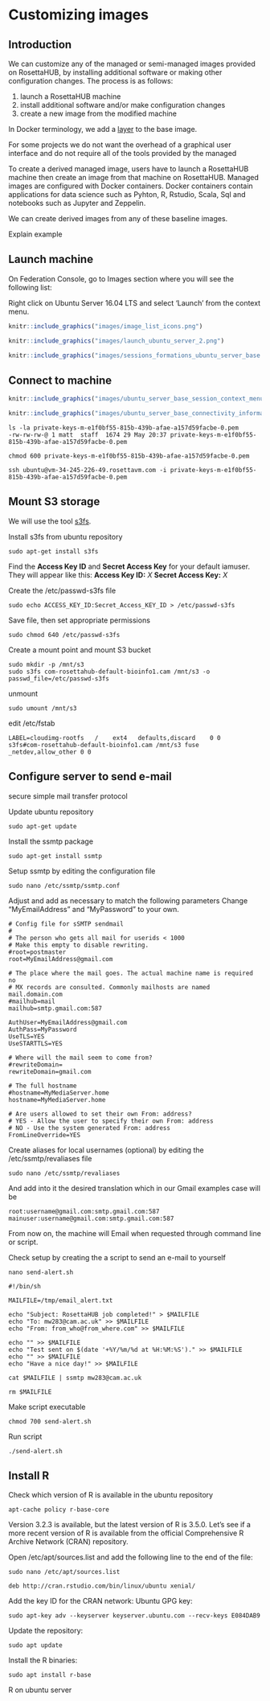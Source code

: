 # Customizing images {#customizing-images}

<!--
1. launch ubuntu server (note on setting max spot price high; also increase disk size)
2. access ubuntu server
3. copy files using scp
4. setup ssmtp for e-mail alerts
5. install R
  - check version available in ubuntu repository
  - build R from source and install
6. install caret and any other R packages needed (doMC, RColorBrewer)
7. save running container as a new image
8. shutdown
9. relaunch and test everything is working


-->

## Introduction

We can customize any of the managed or semi-managed images provided on RosettaHUB, by installing additional software or making other configuration changes. The process is as follows:

1. launch a RosettaHUB machine
2. install additional software and/or make configuration changes
3. create a new image from the modified machine

In Docker terminology, we add a  [layer](https://docs.docker.com/glossary/?term=layer) to the base image.

For some projects we do not want the overhead of a graphical user interface and do not require all of the tools provided by the managed



To create a derived managed image, users have to launch a RosettaHUB machine then create an image from that machine on RosettaHUB. Managed images are configured with Docker containers. Docker containers contain applications for data science such as Pyhton, R, Rstudio, Scala, Sql and notebooks such as Jupyter and Zeppelin.

We can create derived images from any of these baseline images.

Explain example

## Launch machine
On Federation Console, go to Images section where you will see the following list:

Right click on Ubuntu Server 16.04 LTS and select 'Launch' from the context menu.

```r
knitr::include_graphics("images/image_list_icons.png")
```

```r
knitr::include_graphics("images/launch_ubuntu_server_2.png")
```

```r
knitr::include_graphics("images/sessions_formations_ubuntu_server_base.png")
```


## Connect to machine
```r
knitr::include_graphics("images/ubuntu_server_base_session_context_menu.png")
```

```r
knitr::include_graphics("images/ubuntu_server_base_connectivity_information.png")
```


```
ls -la private-keys-m-e1f0bf55-815b-439b-afae-a157d59facbe-0.pem 
-rw-rw-rw-@ 1 matt  staff  1674 29 May 20:37 private-keys-m-e1f0bf55-815b-439b-afae-a157d59facbe-0.pem
```

```
chmod 600 private-keys-m-e1f0bf55-815b-439b-afae-a157d59facbe-0.pem
```

```
ssh ubuntu@vm-34-245-226-49.rosettavm.com -i private-keys-m-e1f0bf55-815b-439b-afae-a157d59facbe-0.pem
```

## Mount S3 storage

We will use the tool [s3fs](https://github.com/s3fs-fuse/s3fs-fuse). 

Install s3fs from ubuntu repository
```
sudo apt-get install s3fs
```

Find the **Access Key ID** and **Secret Access Key** for your default iamuser. They will appear like this:
**Access Key ID:** *X*
**Secret Access Key:** *X*




Create the /etc/passwd-s3fs file
```
sudo echo ACCESS_KEY_ID:Secret_Access_KEY_ID > /etc/passwd-s3fs
```

Save file, then set appropriate permissions
```
sudo chmod 640 /etc/passwd-s3fs
```

Create a mount point and mount S3 bucket
```
sudo mkdir -p /mnt/s3
sudo s3fs com-rosettahub-default-bioinfo1.cam /mnt/s3 -o passwd_file=/etc/passwd-s3fs
```

unmount
```
sudo umount /mnt/s3
```

edit /etc/fstab
```
LABEL=cloudimg-rootfs	/	 ext4	defaults,discard	0 0
s3fs#com-rosettahub-default-bioinfo1.cam /mnt/s3 fuse _netdev,allow_other 0 0
```


## Configure server to send e-mail

secure simple mail transfer protocol        

Update ubuntu repository
```
sudo apt-get update
```

Install the ssmtp package
```
sudo apt-get install ssmtp
```

Setup ssmtp by editing the configuration file
```
sudo nano /etc/ssmtp/ssmtp.conf
```

Adjust and add as necessary to match the following parameters
Change "MyEmailAddress" and "MyPassword" to your own. 
```
# Config file for sSMTP sendmail
#
# The person who gets all mail for userids < 1000
# Make this empty to disable rewriting.
#root=postmaster
root=MyEmailAddress@gmail.com

# The place where the mail goes. The actual machine name is required no
# MX records are consulted. Commonly mailhosts are named mail.domain.com
#mailhub=mail
mailhub=smtp.gmail.com:587

AuthUser=MyEmailAddress@gmail.com
AuthPass=MyPassword
UseTLS=YES
UseSTARTTLS=YES

# Where will the mail seem to come from?
#rewriteDomain=
rewriteDomain=gmail.com

# The full hostname
#hostname=MyMediaServer.home
hostname=MyMediaServer.home

# Are users allowed to set their own From: address?
# YES - Allow the user to specify their own From: address
# NO - Use the system generated From: address
FromLineOverride=YES
```

Create aliases for local usernames (optional) by editing the  /etc/ssmtp/revaliases file
```
sudo nano /etc/ssmtp/revaliases
```

And add into it the desired translation which in our Gmail examples case will be
```
root:username@gmail.com:smtp.gmail.com:587
mainuser:username@gmail.com:smtp.gmail.com:587
```

From now on, the machine will Email when requested through command line or script.

Check setup by creating the a script to send an e-mail to yourself
```
nano send-alert.sh
```

```
#!/bin/sh
 
MAILFILE=/tmp/email_alert.txt
 
echo "Subject: RosettaHUB job completed!" > $MAILFILE
echo "To: mw283@cam.ac.uk" >> $MAILFILE
echo "From: from_who@from_where.com" >> $MAILFILE
 
echo "" >> $MAILFILE
echo "Test sent on $(date '+%Y/%m/%d at %H:%M:%S')." >> $MAILFILE
echo "" >> $MAILFILE
echo "Have a nice day!" >> $MAILFILE
 
cat $MAILFILE | ssmtp mw283@cam.ac.uk
 
rm $MAILFILE
```

Make script executable
```
chmod 700 send-alert.sh
```

Run script
```
./send-alert.sh
```

## Install R

Check which version of R is available in the ubuntu repository
```
apt-cache policy r-base-core
```

Version 3.2.3 is available, but the latest version of R is 3.5.0. Let's see if a more recent version of R is available from the official Comprehensive R Archive Network (CRAN) repository.

Open /etc/apt/sources.list and add the following line to the end of the file:

```
sudo nano /etc/apt/sources.list
```

```
deb http://cran.rstudio.com/bin/linux/ubuntu xenial/
```


Add the key ID for the CRAN network:
Ubuntu GPG key:
```
sudo apt-key adv --keyserver keyserver.ubuntu.com --recv-keys E084DAB9
```

Update the repository:
```
sudo apt update
```

Install the R binaries:
```
sudo apt install r-base
```


R on ubuntu server
